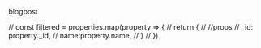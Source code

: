   blogpost
  
  // const filtered = properties.map(property => {
  //   return {
  //     //props
  //     _id: property._id,
  //     name:property.name,
  //   }
  // })

  